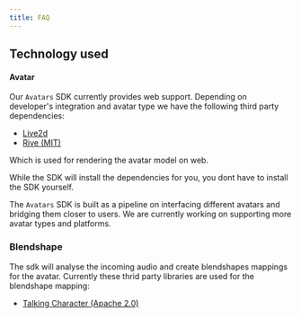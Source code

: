 ```yaml
---
title: FAQ
---
```


## Technology used

#### Avatar

Our `Avatars` SDK currently provides web support. Depending on developer's integration and avatar type we have the following third party dependencies:
- [Live2d](https://www.live2d.com/en/download/cubism-sdk/)
- [Rive (MIT)](https://rive.app/runtimes)

Which is used for rendering the avatar model on web.

<Note>While the SDK will install the dependencies for you, you dont have to install the SDK yourself.</Note>

The `Avatars` SDK is built as a pipeline on interfacing different avatars and bridging them closer to users. We are currently working on supporting more avatar types and platforms.

### Blendshape

The sdk will analyse the incoming audio and create blendshapes mappings for the avatar. Currently these thrid party libraries are used for the blendshape mapping:
- [Talking Character (Apache 2.0)](https://github.com/google/generative-ai-docs/tree/main/demos/palm/web/talking-character)